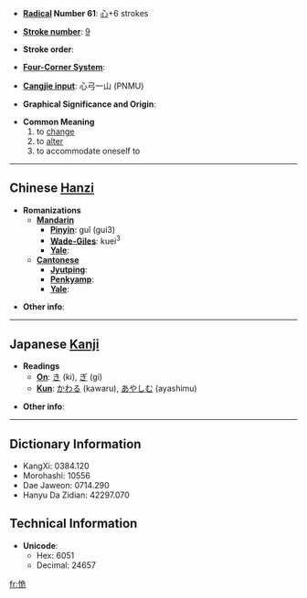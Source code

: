 * '''[[Wiktionary:Chinese radical index| Radical]] Number 61''': [[Wiktionary:Chinese radical index 心|心]]+6 strokes

* '''[[Wiktionary:Chinese total strokes index|Stroke number]]''': [[Wiktionary:Chinese total strokes index 9|9]]

* '''Stroke order''': 

* '''[[Wiktionary:Chinese four corner index|Four-Corner System]]''': 

* '''[[Wiktionary:Chinese Cangjie index|Cangjie input]]''': 心弓一山 (PNMU)

* '''Graphical Significance and Origin''': 

* '''Common Meaning'''
*# to [[change]]
*# to [[alter]]
*# to accommodate oneself to


----

== Chinese [[Hanzi]] ==

* '''Romanizations'''
** '''[[Mandarin]]'''
*** '''[[Pinyin]]''': guǐ (gui3)
*** '''[[Wade-Giles]]''': kuei<sup>3</sup>
*** '''[[Yale]]''': 
** '''[[Cantonese]]'''
*** '''[[Jyutping]]''':
*** '''[[Penkyamp]]''': 
*** '''[[Yale]]''': 

* '''Other info''': 

----

== Japanese [[Kanji]] ==

* '''Readings'''
** '''[[On]]''': [[き]] (ki), [[ぎ]] (gi)
** '''[[Kun]]''': [[かわる]] (kawaru), [[あやしむ]] (ayashimu)

* '''Other info''':  

----

== Dictionary Information ==

* KangXi: 0384.120
* Morohashi: 10556
* Dae Jaweon: 0714.290
* Hanyu Da Zidian: 42297.070

== Technical Information ==

* '''Unicode''':
** Hex: 6051
** Decimal: 24657

[[fr:恑]]